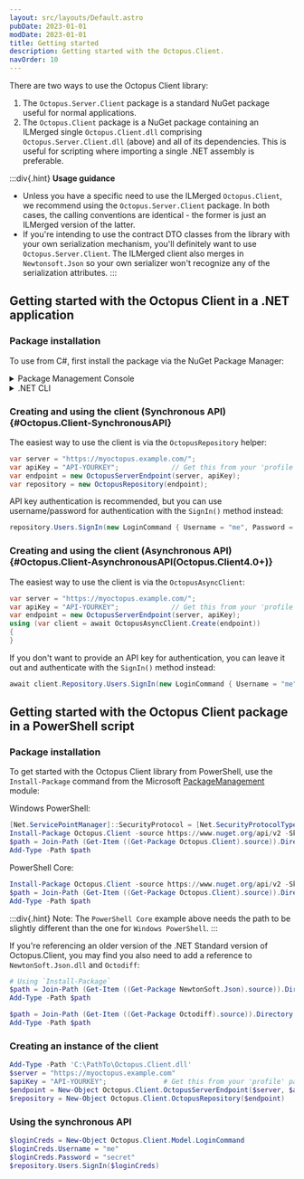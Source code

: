 ```yaml
---
layout: src/layouts/Default.astro
pubDate: 2023-01-01
modDate: 2023-01-01
title: Getting started
description: Getting started with the Octopus.Client.
navOrder: 10
---
```


There are two ways to use the Octopus Client library:

1. The `Octopus.Server.Client` package is a standard NuGet package useful for normal applications.
1. The `Octopus.Client` package is a NuGet package containing an ILMerged single `Octopus.Client.dll` comprising `Octopus.Server.Client.dll` (above) and all of its dependencies. This is useful for scripting where importing a single .NET assembly is preferable.

:::div{.hint}
**Usage guidance**

- Unless you have a specific need to use the ILMerged `Octopus.Client`, we recommend using the `Octopus.Server.Client` package. In both cases, the calling conventions are identical - the former is just an ILMerged version of the latter.
- If you're intending to use the contract DTO classes from the library with your own serialization mechanism, you'll definitely want to use `Octopus.Server.Client`. The ILMerged client also merges in `Newtonsoft.Json` so your own serializer won't recognize any of the serialization attributes.
:::

<OctopusClientShippedWithServerAndTentacle />

## Getting started with the Octopus Client in a .NET application

### Package installation

To use from C#, first install the package via the NuGet Package Manager:

<details data-group="octopus-rest-api-getting-started">
<summary>Package Management Console</summary>

```powershell 
Install-Package Octopus.Server.Client
```

</details>
<details data-group="octopus-rest-api-getting-started">
<summary>.NET CLI</summary>

```bash
dotnet add package Octopus.Server.Client
```

</details>

### Creating and using the client (Synchronous API) \{#Octopus.Client-SynchronousAPI}

The easiest way to use the client is via the `OctopusRepository` helper:

```csharp
var server = "https://myoctopus.example.com/";
var apiKey = "API-YOURKEY";             // Get this from your 'profile' page in the Octopus Web Portal
var endpoint = new OctopusServerEndpoint(server, apiKey);
var repository = new OctopusRepository(endpoint);
```

API key authentication is recommended, but you can use username/password for authentication with the `SignIn()` method instead:

```csharp
repository.Users.SignIn(new LoginCommand { Username = "me", Password = "secret" });
```


### Creating and using the client (Asynchronous API) \{#Octopus.Client-AsynchronousAPI(Octopus.Client4.0+)}

The easiest way to use the client is via the `OctopusAsyncClient`:

```csharp
var server = "https://myoctopus.example.com/";
var apiKey = "API-YOURKEY";             // Get this from your 'profile' page in the Octopus Web Portal
var endpoint = new OctopusServerEndpoint(server, apiKey);
using (var client = await OctopusAsyncClient.Create(endpoint))
{
}
```

If you don't want to provide an API key for authentication, you can leave it out and authenticate with the `SignIn()` method instead:

```csharp
await client.Repository.Users.SignIn(new LoginCommand { Username = "me", Password = "secret" });
```

## Getting started with the Octopus Client package in a PowerShell script

### Package installation

To get started with the Octopus Client library from PowerShell, use the `Install-Package` command from the Microsoft [PackageManagement](https://docs.microsoft.com/en-us/powershell/module/packagemanagement) module:

Windows PowerShell:

```powershell
[Net.ServicePointManager]::SecurityProtocol = [Net.SecurityProtocolType]::Tls12
Install-Package Octopus.Client -source https://www.nuget.org/api/v2 -SkipDependencies
$path = Join-Path (Get-Item ((Get-Package Octopus.Client).source)).Directory.FullName "lib/net462/Octopus.Client.dll"
Add-Type -Path $path
```

PowerShell Core:

```powershell 
Install-Package Octopus.Client -source https://www.nuget.org/api/v2 -SkipDependencies
$path = Join-Path (Get-Item ((Get-Package Octopus.Client).source)).Directory.FullName "lib/netstandard2.0/Octopus.Client.dll"
Add-Type -Path $path
```
:::div{.hint}
Note: The `PowerShell Core` example above needs the path to be slightly different than the one for `Windows PowerShell`.
:::

If you're referencing an older version of the .NET Standard version of Octopus.Client, you may find you also need to add a reference to `NewtonSoft.Json.dll` and `Octodiff`:

```powershell
# Using `Install-Package`
$path = Join-Path (Get-Item ((Get-Package NewtonSoft.Json).source)).Directory.FullName "lib/netstandard2.0/NewtonSoft.Json.dll"
Add-Type -Path $path

$path = Join-Path (Get-Item ((Get-Package Octodiff).source)).Directory.FullName "lib/netstandard2.0/Octodiff.dll"
Add-Type -Path $path
```

### Creating an instance of the client

```powershell
Add-Type -Path 'C:\PathTo\Octopus.Client.dll'
$server = "https://myoctopus.example.com"
$apiKey = "API-YOURKEY";              # Get this from your 'profile' page in the Octopus Web Portal
$endpoint = New-Object Octopus.Client.OctopusServerEndpoint($server, $apiKey)
$repository = New-Object Octopus.Client.OctopusRepository($endpoint)
```

### Using the synchronous API

```powershell
$loginCreds = New-Object Octopus.Client.Model.LoginCommand
$loginCreds.Username = "me"
$loginCreds.Password = "secret"
$repository.Users.SignIn($loginCreds)
```

